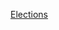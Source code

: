 {{portal|南美洲}}
{{Year by category
| m = 2
| c = 0
| d = 1
| y = 4
| cat = 南美洲選舉
| in = 
| parent = 各年南美洲选举
| subcat = 2014年選舉
| sortkey = 南美洲
}}
{{Commons category|Elections in 2014}}

[[Category:2014年南美洲|Elections]]